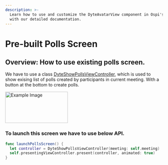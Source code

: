```yaml
---
description: >-
  Learn how to use and customize the DyteAvatarView component in Ospi's iOS UiKit
  with our detailed documentation.
---
```


# Pre-built Polls Screen
## Overview: How to use existing polls screen.
We have to use a class [DyteShowPollsViewController](/ios/components/dyte-polls), which is used to show exising list of polls
created by participants in current meeting. With a button at the bottom to create polls.

<img src="/static/ios/ios_show_polls.png" alt="Example Image" width="200" height="100"/>

### To launch this screen we have to use below API.

```swift
func launchPollsScreen() {
  let controller = DyteShowPollsViewController(meeting: self.meeting)
  self.presentingViewController.present(controller, animated: true)
}
```

<head>
  <title>iOS DyteAvatarView</title>
</head>
